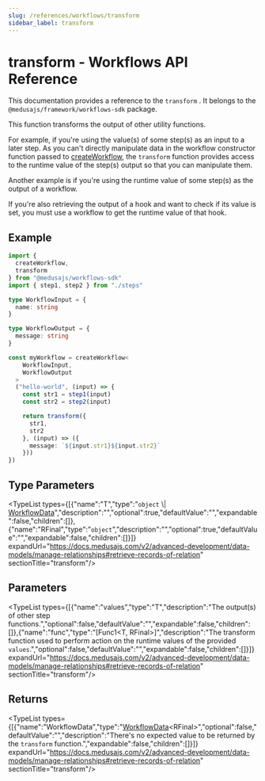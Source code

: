 ```yaml
---
slug: /references/workflows/transform
sidebar_label: transform
---
```



# transform - Workflows API Reference

This documentation provides a reference to the `transform` . It belongs to the `@medusajs/framework/workflows-sdk` package.

This function transforms the output of other utility functions.

For example, if you're using the value(s) of some step(s) as an input to a later step. As you can't directly manipulate data in the  workflow constructor function passed to [createWorkflow](../workflows.createWorkflow/page.mdx),
the `transform` function provides access to the runtime value of the step(s) output so that you can manipulate them.

Another example is if you're using the runtime value of some step(s) as the output of a workflow.

If you're also retrieving the output of a hook and want to check if its value is set, you must use a workflow to get the runtime value of that hook.

## Example

```ts
import {
  createWorkflow,
  transform
} from "@medusajs/workflows-sdk"
import { step1, step2 } from "./steps"

type WorkflowInput = {
  name: string
}

type WorkflowOutput = {
  message: string
}

const myWorkflow = createWorkflow<
    WorkflowInput,
    WorkflowOutput
  >
  ("hello-world", (input) => {
    const str1 = step1(input)
    const str2 = step2(input)

    return transform({
      str1,
      str2
    }, (input) => ({
      message: `${input.str1}${input.str2}`
    }))
})
```

## Type Parameters

<TypeList types={[{"name":"T","type":"`object` \\| [WorkflowData](../../types/workflows.WorkflowData/page.mdx)","description":"","optional":true,"defaultValue":"","expandable":false,"children":[]},{"name":"RFinal","type":"`object`","description":"","optional":true,"defaultValue":"","expandable":false,"children":[]}]} expandUrl="https://docs.medusajs.com/v2/advanced-development/data-models/manage-relationships#retrieve-records-of-relation" sectionTitle="transform"/>

## Parameters

<TypeList types={[{"name":"values","type":"T","description":"The output(s) of other step functions.","optional":false,"defaultValue":"","expandable":false,"children":[]},{"name":"func","type":"[Func1&#60;T, RFinal&#62;]","description":"The transform function used to perform action on the runtime values of the provided `values`.","optional":false,"defaultValue":"","expandable":false,"children":[]}]} expandUrl="https://docs.medusajs.com/v2/advanced-development/data-models/manage-relationships#retrieve-records-of-relation" sectionTitle="transform"/>

## Returns

<TypeList types={[{"name":"WorkflowData","type":"[WorkflowData](../../types/workflows.WorkflowData/page.mdx)&#60;RFinal&#62;","optional":false,"defaultValue":"","description":"There's no expected value to be returned by the `transform` function.","expandable":false,"children":[]}]} expandUrl="https://docs.medusajs.com/v2/advanced-development/data-models/manage-relationships#retrieve-records-of-relation" sectionTitle="transform"/>
